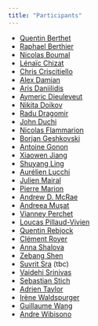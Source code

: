 ```yaml
---
title: "Participants"
---
```


* [Quentin Berthet](https://q-berthet.github.io/)
* [Raphael Berthier](https://raphael-berthier.github.io/)
* [Nicolas Boumal](https://www.nicolasboumal.net/)
* [Lénaïc Chizat](https://lchizat.github.io/)
* [Chris Criscitiello](https://ccriscitiello.github.io/personalwebsite/)
* [Alex Damian](https://web.math.princeton.edu/~ad27/)
* [Aris Daniilidis](https://www.arisdaniilidis.at/)
* [Aymeric Dieuleveut](http://www.cmap.polytechnique.fr/~aymeric.dieuleveut/)
* [Nikita Doikov](https://doikov.com/)
* [Radu Dragomir](https://radualexandrudragomir.github.io/)
* [John Duchi](https://stanford.edu/~jduchi/)
* [Nicolas Flammarion](https://www.epfl.ch/labs/tml/)
* [Borjan Geshkovski](https://borjang.github.io/)
* [Antoine Gonon](https://agonon.github.io/)
* [Xiaowen Jiang](https://scholar.google.com/citations?user=g_MNvxwAAAAJ&hl=en)
* [Shuyang Ling](https://shanghai.nyu.edu/academics/faculty/directory/shuyang-ling)
* [Aurélien Lucchi](https://alucchi.github.io/)
* [Julien Mairal](https://lear.inrialpes.fr/people/mairal/)
* [Pierre Marion](https://pierremarion23.github.io/)
* [Andrew D. McRae](https://admcrae.github.io/)
* [Andreea Muşat](andreea.a.musat@gmail.com)
* [Vianney Perchet](https://vianney.ai/)
* [Loucas Pillaud-Vivien](https://thebiglouloup.github.io/loucaspillaudvivien/)
* [Quentin Rebjock](https://scholar.google.com/citations?user=t9PEVrkAAAAJ&hl=fr)
* [Clément Royer](https://www.lamsade.dauphine.fr/~croyer/teach.html)
* [Anna Shalova](https://sites.google.com/view/annashalova/home)
* [Zebang Shen](https://shenzebang.github.io/)
* [Suvrit Sra](https://optml.mit.edu/) (tbc)
* [Vaidehi Srinivas](https://vaidehi8913.github.io/)
* [Sebastian Stich](https://sstich.ch/)
* [Adrien Taylor](https://adrientaylor.github.io/)
* [Irène Waldspurger](https://www.ceremade.dauphine.fr/~waldspurger/)
* [Guillaume Wang](https://guillaumew16.github.io/)
* [Andre Wibisono](https://www.cs.yale.edu/homes/wibisono/)
